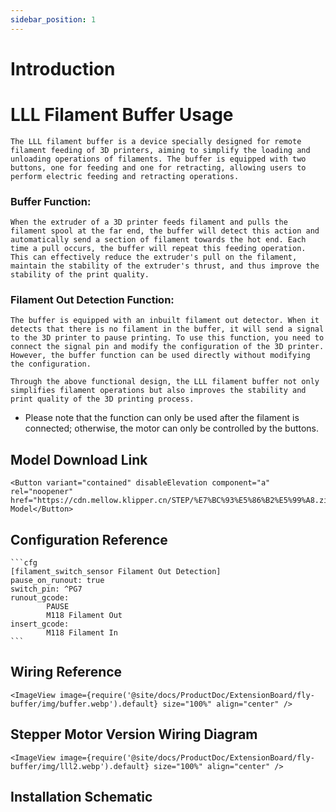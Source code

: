```yaml
---
sidebar_position: 1
---
```


# Introduction

# LLL Filament Buffer Usage

    The LLL filament buffer is a device specially designed for remote filament feeding of 3D printers, aiming to simplify the loading and unloading operations of filaments. The buffer is equipped with two buttons, one for feeding and one for retracting, allowing users to perform electric feeding and retracting operations.

### Buffer Function:

    When the extruder of a 3D printer feeds filament and pulls the filament spool at the far end, the buffer will detect this action and automatically send a section of filament towards the hot end. Each time a pull occurs, the buffer will repeat this feeding operation. This can effectively reduce the extruder's pull on the filament, maintain the stability of the extruder's thrust, and thus improve the stability of the print quality.

### Filament Out Detection Function:

    The buffer is equipped with an inbuilt filament out detector. When it detects that there is no filament in the buffer, it will send a signal to the 3D printer to pause printing. To use this function, you need to connect the signal pin and modify the configuration of the 3D printer. However, the buffer function can be used directly without modifying the configuration.

    Through the above functional design, the LLL filament buffer not only simplifies filament operations but also improves the stability and print quality of the 3D printing process.

* Please note that the function can only be used after the filament is connected; otherwise, the motor can only be controlled by the buttons.

## Model Download Link

    <Button variant="contained" disableElevation component="a" rel="noopener" href="https://cdn.mellow.klipper.cn/STEP/%E7%BC%93%E5%86%B2%E5%99%A8.zip">Buffer Model</Button>

## Configuration Reference

    ```cfg
    [filament_switch_sensor Filament Out Detection]
    pause_on_runout: true
    switch_pin: ^PG7
    runout_gcode:
            PAUSE
            M118 Filament Out
    insert_gcode:
            M118 Filament In
    ```

## Wiring Reference

    <ImageView image={require('@site/docs/ProductDoc/ExtensionBoard/fly-buffer/img/buffer.webp').default} size="100%" align="center" />

## Stepper Motor Version Wiring Diagram

    <ImageView image={require('@site/docs/ProductDoc/ExtensionBoard/fly-buffer/img/lll2.webp').default} size="100%" align="center" />

## Installation Schematic

<PdfView file="https://cdn.mellow.klipper.cn/SCH-PDF/buffer.pdf"/>

